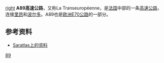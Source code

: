 [[文件:Autoroute_française_89.svg|right]]
'''A89高速公路'''，又称La Transeuropéenne，是[[法国|法国]]中部的一条[[高速公路|高速公路]]，连接[[里昂|里昂]]和[[波尔多|波尔多]]。A89也是[[欧洲E70公路|欧洲E70公路]]的一部分。

==参考资料==
* [http://saratlas.free.fr/index.php?page=autoroute&route=a89&lang=fr Saratlas上的资料]{{Wayback|url=http://saratlas.free.fr/index.php?page=autoroute&route=a89&lang=fr |date=20120205202055 }}{{fr}}

{{Autoroutes}}

[[Category:法国高速公路|89]]